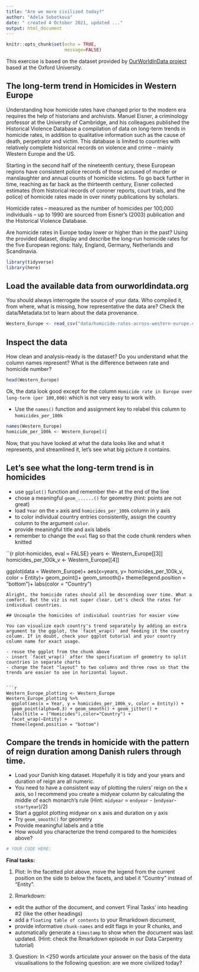 ---
title: "Are we more civilized today?"
author: "Adela Sobotkova"
date: " created 4 October 2021, updated ..."
output: html_document
---

```{r setup, include=FALSE}
knitr::opts_chunk$set(echo = TRUE,
                      message=FALSE)
```
This exercise is based on the dataset provided by [OurWorldInData project](https://ourworldindata.org/homicides) based at the Oxford University.

## The long-term trend in Homicides in Western Europe

Understanding how homicide rates have changed prior to the modern era requires the help of historians and archivists. Manuel Eisner, a criminology professor at the University of Cambridge, and his colleagues published the Historical Violence Database \href{https://cjrc.osu.edu/research/interdisciplinary/hvd}: a compilation of data on long-term trends in homicide rates, in addition to qualitative information such as the cause of death, perpetrator and victim. This database is limited to countries with relatively complete historical records on violence and crime – mainly Western Europe and the US.

Starting in the second half of the nineteenth century, these European regions have consistent police records of those accused of murder or manslaughter and annual counts of homicide victims. To go back further in time, reaching as far back as the thirteenth century, Eisner collected estimates (from historical records of coroner reports, court trials, and the police) of homicide rates made in over ninety publications by scholars.

Homicide rates – measured as the number of homicides per 100,000 individuals – up to 1990 are sourced from Eisner’s (2003) publication and the Historical Violence Database. 

Are homicide rates in Europe today lower or higher than in the past? Using the provided dataset, display and describe the long-run homicide rates for the five European regions: Italy, England, Germany, Netherlands and Scandinavia.

```{r library}
library(tidyverse)
library(here)
```

## Load the available data from ourworldindata.org

You should always interrogate the source of your data. Who compiled it, from where, what is missing, how representative the data are? Check the data/Metadata.txt to learn about the data provenance.
```{r load-data}
Western_Europe <- read_csv("data/homicide-rates-across-western-europe.csv")
```


## Inspect the data

How clean and analysis-ready is the dataset? Do you understand what the column names represent? What is the difference between rate and homicide number?

```{r inspect}
head(Western_Europe)
```

Ok, the data look good except for the column `Homicide rate in Europe over long-term (per 100,000)` which is not very easy to work with.

- Use the `names()` function and assignment key to relabel this column to `homicides_per_100k` 

```{r relabel column}
names(Western_Europe)
homicide_per_100k <- Western_Europe[4]
```


Now, that you have looked at what the data looks like and what it represents, and streamlined it, let's see what big picture it contains.

## Let's see what the long-term trend is in homicides

- use `ggplot()` function and remember the`+` at the end of the line
- chose a meaningful `geom_......()`  for geometry (hint: points are not great)
- load `Year` on the `x` axis and `homicides_per_100k` column in y axis
- to color individual country entries consistently, assign the country column to the argument `color`.
- provide meaningful title and axis labels
- remember to change the `eval` flag so that the code chunk renders when knitted 


``{r plot-homicides, eval = FALSE}
years <- Western_Europe[[3]]
homicides_per_100k_v <- Western_Europe[[4]]

ggplot(data = Western_Europe)+ 
  aes(x=years, y= homicides_per_100k_v, color = Entity)+
  geom_point()+
  geom_smooth()+
  theme(legend.position = "bottom")+
  labs(color = "Country")
```
Alright, the homicide rates should all be descending over time. What a comfort. But the viz is not super clear. Let's check the rates for individual countries.

## Uncouple the homicides of individual countries for easier view

You can visualize each country's trend separately by adding an extra argument to the ggplot, the `facet_wrap()` and feeding it the country column. If in doubt, check your ggplot tutorial and your country column name for exact usage.

- reuse the ggplot from the chunk above
- insert `facet_wrap()` after the specification of geometry to split countries in separate charts
- change the facet "layout" to two columns and three rows so that the trends are easier to see in horizontal layout. 


```{r eval = FALSE}
   
Western_Europe_plotting <- Western_Europe
Western_Europe_plotting %>%
  ggplot(aes(x = Year, y = homicides_per_100k_v, color = Entity)) + 
  geom_point(alpha=0.3) + geom_smooth() + geom_jitter() + 
  labs(title = ("Homicides"),color="Country") +
  facet_wrap(~Entity) +
  theme(legend.position = "bottom")
```

## Compare the trends in homicide with the pattern of reign duration among Danish rulers through time.

- Load your Danish king dataset. Hopefully it is tidy and your years and duration of reign are all numeric.
- You need to have a consistent way of plotting the rulers' reign on the x axis, so I recommend you create a midyear column by calculating the middle of each monarch's rule (Hint: `midyear` = `endyear` - (`endyear`-`startyear`)/2)
- Start a ggplot plotting midyear on x axis and duration on y axis
- Try `geom_smooth()` for geometry 
- Provide meaningful labels and a title
- How would you characterize the trend compared to the homicides above?

```{r eval = FALSE}
# YOUR CODE HERE:
```


**Final tasks:**

1) Plot: In the facetted plot above, move the legend from the current position on the side to below the facets, and label it "Country" instead of "Entity".

2) Rmarkdown: 

  - edit the author of the document, and convert 'Final Tasks' into heading #2 (like the other headings) 
  - add a `floating table of contents` to your Rmarkdown document, 
  - provide informative `chunk-names` and edit flags in your R chunks, and
  - automatically generate a `timestamp` to show when the document was last updated. (Hint: check the Rmarkdown episode in our Data Carpentry tutorial)

3) Question: In <250 words articulate your answer on the basis of the data visualisations to the following question: are we more civilized today?
